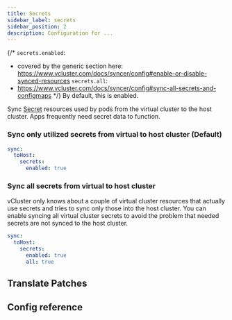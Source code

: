 ```yaml
---
title: Secrets
sidebar_label: secrets
sidebar_position: 2
description: Configuration for ...
---
```



{/*
`secrets.enabled`:
 - covered by the generic section here: https://www.vcluster.com/docs/syncer/config#enable-or-disable-synced-resources
`secrets.all`:
 - https://www.vcluster.com/docs/syncer/config#sync-all-secrets-and-configmaps
*/}
By default, this is enabled.

Sync [Secret](https://kubernetes.io/docs/concepts/configuration/secret/) resources used by pods from the virtual cluster to the host cluster. Apps frequently need secret data to function.

### Sync only utilized secrets from virtual to host cluster (Default)

```YAML
sync:
  toHost:
    secrets:
      enabled: true
```

### Sync all secrets from virtual to host cluster

vCluster only knows about a couple of virtual cluster resources that actually use secrets and tries to sync only those into the host cluster. You can enable syncing all virtual cluster secrets to avoid the problem that needed secrets are not synced to the host cluster.

```YAML
sync:
  toHost:
    secrets:
      enabled: true
      all: true
```

## Translate Patches

<TranslatePatches resource="secrets" path="metadata.annotations[*]" />

## Config reference
<DisableResourceWarning/>

<SyncAllResource/>
